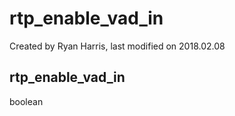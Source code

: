 
# rtp_enable_vad_in 

 Created by  Ryan Harris, last modified on 2018.02.08

## rtp_enable_vad_in

boolean


